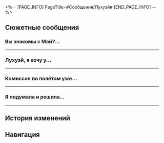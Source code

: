 <%-- [PAGE_INFO]
PageTitle=#Сообщения/Лухуэй#
[END_PAGE_INFO] --%>
{{Сообщение Инфобокс
|id          = 32
|Изображение = НИП Лухуэй Иконка.png
|Тип         = НИП
|Отправитель = Лухуэй
|ПодписьСоо  = Съёмки. Медленно отвечаю. Прошу прощения.
|Фракция     = Лофу Сяньчжоу
}}

==Сюжетные сообщения==
===Вы знакомы с Мэй?...===
{{Сообщения
|условие_получения = 
|текст =
:'''(Первопроходец):''' Вы знакомы с Мэй? Вы член её семьи?
:'''Лухуэй:''' Я её работодательница. С Мэй что-то случилось?
:{Выбор} В неё врезался звёздный ялик.
::'''(Первопроходец):''' В её звёздный ялик сзади врезался другой, и её выкинуло наружу.
:{Выбор} Небольшая авария.
::'''(Первопроходец):''' Мэй попала в небольшую аварию, ей уже оказывают медпомощь
:'''(Первопроходец):''' Но сейчас, кажется, с ней всё в порядке. Команда целителей Комиссии по алхимии смогла очень быстро прибыть на место.
:'''Лухуэй:''' Авария? Понятно. Где она? Я сейчас подойду.
:'''Лухуэй:''' Хотя на съёмочной площадке столько дел... Возможно, я не смогу уделить ей много времени, но обязательно зайду к ней. Могу я спросить, как мне следует обращаться к вам?
:{Выбор} Я временный инспектор скорости.
::'''(Первопроходец):''' Я всего лишь временный инспектор скорости Комиссии по полётам.
::'''(Первопроходец):''' Зовите меня (Первопроходец).
:{Выбор} Я всего лишь Первопроходец.
::'''(Первопроходец):''' Я всего лишь Первопроходец, моё имя не имеет значения.
::'''(Первопроходец):''' Зовите меня (Первопроходец).
:{Выбор} (Первопроходец)
::'''(Первопроходец):''' Меня зовут (Первопроходец).
:'''Лухуэй:''' Хорошо, сейчас приду.
}}
----

===Лухуэй, я хочу у...===
{{Сообщения
|условие_получения = 
|текст =
:'''(Первопроходец):''' Лухуэй, я хочу у вас кое-что спросить.
:{Выбор} Вы уже в Комиссии по алхимии?
::'''(Первопроходец):''' Вы в Комиссии по алхимии? У Комиссии по полётам есть несколько вопросов к Мэй.
:{Выбор} Вы уже встретились с Мэй?
::'''(Первопроходец):''' Вы с Мэй уже встретились? У Комиссии по полётам есть несколько вопросов к ней.
:'''Лухуэй:''' Я только приехала и услышала, как работники Комиссии говорят, что Мэй ушла, пока никто не видел.
:'''Лухуэй:''' Вот же упрямая девица!
:'''Лухуэй:''' Я поспрашивала вокруг и выяснила, что у каких-то записей недостаёт нескольких страниц. Мэй полна решимости найти их.
:'''Лухуэй:''' У вас ведь есть с собой несколько страниц, да?
:{Выбор} Я {{MC|ж=нашла|м=нашёл}} записи.
:'''(Первопроходец):''' Я {{MC|ж=нашла|м=нашёл}} её записи на месте аварии, в них были ваши контактные данные.
:'''Лухуэй:''' Я взяла отгул, но на съёмочной площадке слишком много дел, мне пора возвращаться. Я не могу гоняться за ней. Я уже оплатила счёт за её госпитализацию, поэтому, пожалуйста, скажите ей, чтобы она как можно скорее возвращалась в лечебницу.
:'''Лухуэй:''' Большое спасибо.
}}
----

===Комиссия по полётам уже...===
{{Сообщения
|условие_получения = 
|текст =
:'''(Первопроходец):''' Комиссия по полётам уже задержала преступника. Не беспокойтесь и о последующих штрафных санкциях.
:'''Лухуэй:''' Извините, что беспокою вас всем этим. Я помогу Мэй с компенсацией. Но я немного в замешательстве. Стоит ли продолжать разговор с Мэй о её увольнении?..
:'''Лухуэй:''' Оплата за проделанную работу - это самое важное в найме? Или всё же личные отношения?
:{Выбор} Оплата за услуги важнее.
::'''(Первопроходец):''' Вы двое состоите в трудовых отношениях. Услуга обменивается на оплату. Хотя хорошо иметь здоровые личные, вы должны отличать их от профессиональных отношений.
:{Выбор} Личные отношения важнее.
::'''(Первопроходец):''' Хотя я считаю, что деньги имеют первостепенное значение при трудоустройстве, в конце концов, они приходят и уходят.
::'''(Первопроходец):''' На многие вещи нельзя налепить ценник, например, на эмоциональную связь.
:{Выбор} Кажется, у вас уже есть ответ.
::'''(Первопроходец):''' Я {{MC|ж=иномирка|м=иномирец}}, моё мнение не так уж важно.
::'''(Первопроходец):''' Пусть вы и спрашиваете моё мнение, думаю, вы уже знаете ответ.
:'''Лухуэй:''' Мы с Мэй очень благодарны вам. Давайте встретимся в Приюте звёздных яликов. Я хочу выразить свою признательность.
:'''Лухуэй:''' ...Не знаю почему, но с вами я могу сказать то, чего никогда не могла сказать раньше.
}}
----

===Я подумала и решила...===
{{Сообщения
|условие_получения = 
|текст =
:'''Лухуэй:''' Я подумала и решила вам кое-что сказать, вы ведь так сильно помогли нам.
:'''Лухуэй:''' Я продлеваю контракт с Мэй.
:'''Лухуэй:''' Мэй не совсем идеальный работник. Но, по общему признанию, я тоже не идеальный работодатель. Важно то, что я больше не собираюсь зацикливаться на «справедливой цене».
:'''Лухуэй:''' Мэй показала моей семье искренность, которую нельзя купить. Я не хочу подводить её.
:'''Лухуэй:''' Ещё раз благодарю вас и желаю всего наилучшего.
:{Выбор} И вам того же.
:'''(Первопроходец):''' И вам того же.
}}
----

==История изменений==
{{История изменений|3.5}}

==Навигация==
{{Сообщения Навбокс}}